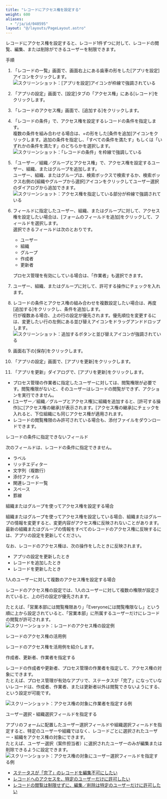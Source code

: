 ```yaml
---
title: "レコードにアクセス権を設定する"
weight: 600
aliases:
  - "/ja/id/040595"
layout: "@/layouts/PageLayout.astro"
---
```




レコードにアクセス権を設定すると、レコード1件ずつに対して、レコードの閲覧、編集、または削除ができるユーザーを制限できます。

<Heading id="rights_record_rights_10">手順</Heading>

1. 「レコードの一覧」画面で、画面右上にある歯車の形をした[アプリを設定]アイコンをクリックします。  
   <Img src="/k/kintone/img/settings_new_icon.png" alt="スクリーンショット：[アプリを設定]アイコンが枠線で強調されている" />

1. 「アプリの設定」画面で、[設定]タブの「アクセス権」にある[レコード]をクリックします。

1. 「レコードのアクセス権」画面で、[追加する]をクリックします。

1. 「レコードの条件」で、アクセス権を設定するレコードの条件を指定します。  
  複数の条件を組み合わせる場合は、+の形をした[条件を追加]アイコンをクリックします。追加の条件を指定し、「すべての条件を満たす」もしくは「いずれかの条件を満たす」のどちらかを選択します。
   <Img src="/k/kintone/img-ja/record_rights_02.png" alt="スクリーンショット：「レコードの条件」を枠線で強調している" />

1. 「ユーザー／組織／グループとアクセス権」で、アクセス権を設定するユーザー、組織、またはグループを追加します。  
  ユーザー、組織、またはグループは、検索ボックスで検索するか、検索ボックス右側の[組織やグループから選択]アイコンをクリックしてユーザー選択のダイアログから追加できます。  
   <Img src="/k/kintone/img-ja/record_rights_03.png" alt="スクリーンショット：アクセス権を指定している部分が枠線で強調されている" />

1. フィールドに指定したユーザー、組織、またはグループに対して、アクセス権を設定したい場合は、[フォームのフィールドを追加]をクリックして、フィールドを選択します。  
   選択できるフィールドは次のとおりです。
   * ユーザー
   * 組織
   * グループ
   * 作成者
   * 更新者

   プロセス管理を有効にしている場合は、「作業者」も選択できます。

1. ユーザー、組織、またはグループに対して、許可する操作にチェックを入れます。

1. レコードの条件とアクセス権の組み合わせを複数設定したい場合は、再度[追加する]をクリックし、条件を追加します。  
  行が複数ある場合、上の行の設定が優先されます。優先順位を変更するには、変更したい行の左側にある並び替えアイコンをドラッグアンドドロップします。  
   <Img src="/k/kintone/img-ja/record_rights_07.png" alt="スクリーンショット：追加するボタンと並び替えアイコンが強調されている" />

1. 画面右下の[保存]をクリックします。

1. 「アプリの設定」画面で、[アプリを更新]をクリックします。

1. 「アプリを更新」ダイアログで、[アプリを更新]をクリックします。

<Note>

* プロセス管理の作業者に指定したユーザーに対しては、閲覧権限が必要です。閲覧権限がないと、そのユーザーはレコードの閲覧ができず、アクションを実行できません。
* [ユーザー／組織／グループとアクセス権]に組織を追加すると、[許可する操作]に[アクセス権の継承]が表示されます。[アクセス権の継承]にチェックを入れると、下位組織にも同じアクセス権が適用されます。
* レコードの閲覧権限のみ許可されている場合も、添付ファイルをダウンロードできます。

</Note>

<Heading id="rights_record_rights_20">レコードの条件に指定できないフィールド</Heading>

次のフィールドは、レコードの条件に指定できません。

* ラベル
* リッチエディター
* 文字列（複数行）
* 添付ファイル
* 関連レコード一覧
* スペース
* 罫線

<Heading id="rights_record_rights_30">組織またはグループを使ってアクセス権を設定する場合</Heading>

組織またはグループを使ってアクセス権を設定している場合、組織またはグループの情報を変更すると、変更内容がアクセス権に反映されないことがあります。  
最新の組織またはグループの情報をすべてのレコードのアクセス権に反映するには、アプリの設定を更新してください。

なお、レコードのアクセス権は、次の操作をしたときに反映されます。

* アプリの設定を更新したとき
* レコードを追加したとき
* レコードを更新したとき

<Heading id="rights_record_rights_50">1人のユーザーに対して複数のアクセス権を設定する場合</Heading>

レコードのアクセス権の設定では、1人のユーザーに対して複数の権限が設定されていると、上の行の設定が優先されます。

たとえば、「営業本部には閲覧権限あり」「Everyoneには閲覧権限なし」という順に上から設定されていると、「営業本部」に所属するユーザーだけにレコードの閲覧が許可されます。
<Img src="/k/kintone/img-ja/record_rights_08.png" alt="スクリーンショット：レコードのアクセス権の設定例" />

<Heading id="rights_record_rights_60">レコードのアクセス権の活用例</Heading>

レコードのアクセス権を活用例を紹介します。

<Heading level={3} id="rights_record_rights_6010">作成者、更新者、作業者を指定する</Heading>

レコードの作成者や更新者、プロセス管理の作業者を指定して、アクセス権の対象にできます。  
たとえば、プロセス管理が有効なアプリで、ステータスが「完了」になっていないレコードは、作成者、作業者、または更新者以外は閲覧できないようにする、という設定が可能です。

<Img src="/k/kintone/img-ja/record_rights_06.png" alt="スクリーンショット：アクセス権の対象に作業者を指定する例" />

<Heading level={3} id="rights_record_rights_6020">ユーザー選択・組織選択フィールドを指定する</Heading>

アプリのフォームに配置したユーザー選択フィールドや組織選択フィールドを指定すると、特定のユーザーや組織ではなく、レコードごとに選択されたユーザー・組織をアクセス権の対象にできます。  
たとえば、ユーザー選択（案件担当者）に選択されたユーザーのみが編集または削除できるように設定できます。
<Img src="/k/kintone/img-ja/record_rights_05.png" alt="スクリーンショット：アクセス権の対象にユーザー選択フィールドを指定する例" />

<Reference>

* [ステータスが「完了」のレコードを編集不可にしたい](/k/ja/id/040596.html)  
* [レコードへのアクセスを、特定のユーザーだけに許可したい](/k/ja/id/040597.html)  
* [レコードの閲覧は制限せずに、編集／削除は特定のユーザーだけに許可したい](/k/ja/id/040598.html)

</Reference>
